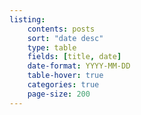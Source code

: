 ```yaml
---
listing:
    contents: posts
    sort: "date desc"
    type: table
    fields: [title, date]
    date-format: YYYY‑MM‑DD
    table-hover: true
    categories: true
    page-size: 200
---
```

